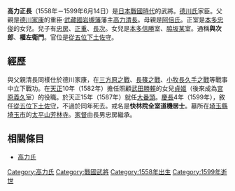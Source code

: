 {{Unreferenced|time=2015-05-01T04:22:24+00:00}} 

{{japanese|japanese=高力 正長|kana=こうりき まさなが|romaji=|Kōriki Masanaga}}
'''高力正長'''（1558年－1599年6月14日）是[[日本戰國時代|日本戰國時代]]的武將。[[德川氏|德川氏]]家臣。父親是[[德川家康|德川家康]]的重臣‧[[武藏國|武藏國]][[岩槻藩|岩槻藩]]藩主[[高力清長|高力清長]]。母親是[[阿倍氏|阿倍氏]]。正室是[[本多忠俊|本多忠俊]]的女兒。兒子有[[高力忠房|忠房]]、[[高力正重|正重]]、[[高力長次|長次]]。女兒是[[本多信勝|本多信勝]]室、[[脇坂氏|脇坂某]]室。通稱'''與次郎'''、'''權左衛門'''。官位是[[從五位下|從五位下]][[土佐守|土佐守]]。

== 經歷 ==
與父親清長同樣仕於德川家康，在[[三方原之戰|三方原之戰]]、[[長篠之戰|長篠之戰]]、[[小牧長久手之戰|小牧長久手之戰]]等戰事中立下戰功。在[[天正_(日本)|天正]]10年（1582年）擔任照顧[[武田勝賴|武田勝賴]]的女兒[[貞姬|貞姬]]（後來成為[[宮原義久|宮原義久]]室）的役職。於天正15年（1587年）就任[[大番頭|大番頭]]。[[慶長|慶長]]4年（1599年），敘任[[從五位下|從五位下]][[土佐守|土佐守]]，不過於同年死去。戒名是'''快林院全室道機居士'''。墓所在[[埼玉縣|埼玉縣]][[埼玉市|埼玉市]]的[[太平山芳林寺|太平山芳林寺]]。[[家督|家督]]由長男忠房繼承。

== 相關條目 ==
*[[高力氏|高力氏]]

[[Category:高力氏|Category:高力氏]]
[[Category:戰國武將|Category:戰國武將]]
[[Category:1558年出生|Category:1558年出生]]
[[Category:1599年逝世|Category:1599年逝世]]